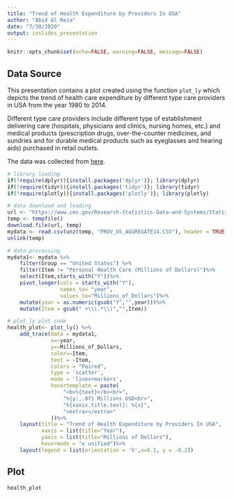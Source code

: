 ---
title: "Trend of Health Expenditure by Providers In USA"
author: "Abid Al Reza"
date: "7/30/2020"
output: ioslides_presentation
---

```{r setup, include=FALSE}
knitr::opts_chunk$set(echo=FALSE, warning=FALSE, message=FALSE)
```

## Data Source

This presentation contains a plot created using the function `plot_ly` which depicts the trend of health care expenditure by different type care providers in USA from the year 1980 to 2014.

Different type care providers include different type of establishment delivering care (hospitals, physicians and clinics, nursing homes, etc.) and medical products (prescription drugs, over-the-counter medicines, and sundries and for durable medical products such as eyeglasses and hearing aids) purchased in retail outlets.


The data was collected from [here](https://www.cms.gov/Research-Statistics-Data-and-Systems/Statistics-Trends-and-Reports/NationalHealthExpendData/NationalHealthAccountsStateHealthAccountsProvider).

```{r data processing}
# library loading
if(!require(dplyr)){install.packages('dplyr')}; library(dplyr)
if(!require(tidyr)){install.packages('tidyr')}; library(tidyr)
if(!require(plotly)){install.packages('plotly')}; library(plotly)

# data download and loading
url <- "https://www.cms.gov/Research-Statistics-Data-and-Systems/Statistics-Trends-and-Reports/NationalHealthExpendData/Downloads/provider-state-estimates.zip"
temp <- tempfile()
download.file(url, temp)
mydata <- read.csv(unz(temp, "PROV_US_AGGREGATE14.CSV"), header = TRUE)
unlink(temp)

# data processing 
mydata1<- mydata %>% 
    filter(Group == "United States") %>%
    filter(Item != "Personal Health Care (Millions of Dollars)")%>%
    select(Item,starts_with("Y"))%>% 
    pivot_longer(cols = starts_with("Y"),
                 names_to= "year",
                 values_to="Millions_of_Dollars")%>%
    mutate(year = as.numeric(gsub("Y","",year)))%>%
    mutate(Item = gsub(" +\\(.*\\)","",Item))
```


```{r plot code}
# plot_ly plot code
health_plot<- plot_ly() %>%
    add_trace(data = mydata1,
              x=~year,
              y=~Millions_of_Dollars,
              color=~Item,
              text = ~Item,
              colors = "Paired",
              type = 'scatter', 
              mode = 'lines+markers',
              hovertemplate = paste(
                  "<b>%{text}</b><br>",
                  "%{y:,.0f} Millions USD<br>",
                  "%{xaxis.title.text}: %{x}",
                  "<extra></extra>"
              ))%>%
    layout(title = "Trend of Health Expenditure by Providers In USA",
           xaxis = list(title="Year"),
           yaxis = list(title="Millions of Dollars"),
           hovermode = "x unified")%>%
    layout(legend = list(orientation = 'h',x=0.1, y = -0.2))
```

## Plot
```{r plot}
health_plot
```

